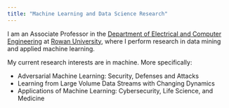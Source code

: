 ```yaml
---
title: "Machine Learning and Data Science Research"
---
```


I am an Associate Professor in the [Department of Electrical and Computer Engineering](https://engineering.rowan.edu/programs/electricalcomputer/) at [Rowan University](http://www.rowan.edu/), where I perform research in data mining and applied machine learning.

My current research interests are in machine. More specifically: 

- Adversarial Machine Learning: Security, Defenses and Attacks
- Learning from Large Volume Data Streams with Changing Dynamics 
- Applications of Machine Learning: Cybersecurity, Life Science, and Medicine 





